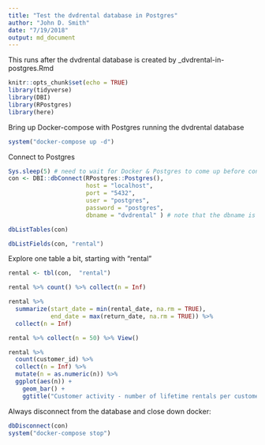 ```yaml
---
title: "Test the dvdrental database in Postgres"
author: "John D. Smith"
date: "7/19/2018"
output: md_document
---
```


This runs after the dvdrental database is created 
  by \src\install_dvdrental-in-postgres.Rmd
  
```r
knitr::opts_chunk$set(echo = TRUE)
library(tidyverse)
library(DBI)
library(RPostgres)
library(here)
```
Bring up Docker-compose with Postgres running the dvdrental database
```r

system("docker-compose up -d")

```

Connect to Postgres
```r
Sys.sleep(5) # need to wait for Docker & Postgres to come up before connecting.
con <- DBI::dbConnect(RPostgres::Postgres(),
                      host = "localhost",
                      port = "5432",
                      user = "postgres",
                      password = "postgres",
                      dbname = "dvdrental" ) # note that the dbname is specified

dbListTables(con)

dbListFields(con, "rental")

```

Explore one table a bit, starting with "rental"
```r
rental <- tbl(con,  "rental")

rental %>% count() %>% collect(n = Inf)

rental %>% 
  summarize(start_date = min(rental_date, na.rm = TRUE),
            end_date = max(return_date, na.rm = TRUE)) %>% 
  collect(n = Inf)

rental %>% collect(n = 50) %>% View()

rental %>% 
  count(customer_id) %>% 
  collect(n = Inf) %>% 
  mutate(n = as.numeric(n)) %>% 
  ggplot(aes(n)) + 
    geom_bar() + 
    ggtitle("Customer activity - number of lifetime rentals per customer")
```

Always disconnect from the database and close down docker:
```r
dbDisconnect(con)
system("docker-compose stop")

```

